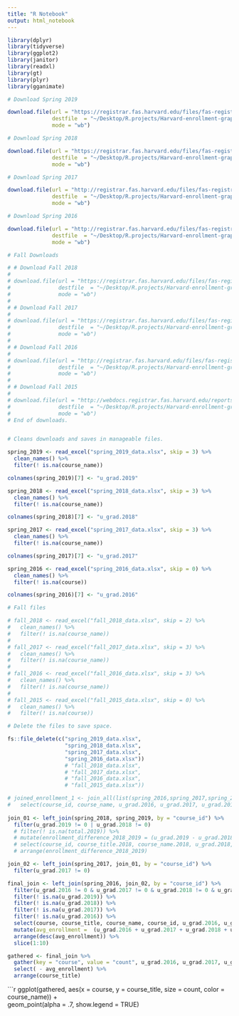 ```yaml
---
title: "R Notebook"
output: html_notebook
---
```


```r
library(dplyr)
library(tidyverse)
library(ggplot2)
library(janitor)
library(readxl)
library(gt)
library(plyr)
library(gganimate)

# Download Spring 2019

download.file(url = "https://registrar.fas.harvard.edu/files/fas-registrar/files/class_enrollment_summary_by_term_2.28.19.xlsx",
              destfile  = "~/Desktop/R.projects/Harvard-enrollment-graphic/spring_2019_data.xlsx",
              mode = "wb")  

# Download Spring 2018

download.file(url = "https://registrar.fas.harvard.edu/files/fas-registrar/files/class_enrollment_summary_by_term_03.06.18.xlsx",
              destfile  = "~/Desktop/R.projects/Harvard-enrollment-graphic/spring_2018_data.xlsx",
              mode = "wb")  

# Download Spring 2017

download.file(url = "http://registrar.fas.harvard.edu/files/fas-registrar/files/class_enrollment_summary_by_term_2017_03_07_final_0.xlsx",
              destfile  = "~/Desktop/R.projects/Harvard-enrollment-graphic/spring_2017_data.xlsx",
              mode = "wb")  

# Download Spring 2016

download.file(url = "http://registrar.fas.harvard.edu/files/fas-registrar/files/course_enrollment_statistics_0.xlsx",
              destfile  = "~/Desktop/R.projects/Harvard-enrollment-graphic/spring_2016_data.xlsx",
              mode = "wb")  

# Fall Downloads

# # Download Fall 2018
# 
# download.file(url = "https://registrar.fas.harvard.edu/files/fas-registrar/files/class_enrollment_summary_by_term_10.24.18.xlsx",
#               destfile  = "~/Desktop/R.projects/Harvard-enrollment-graphic/fall_2018_data.xlsx",
#               mode = "wb")
# 
# # Download Fall 2017
# 
# download.file(url = "https://registrar.fas.harvard.edu/files/fas-registrar/files/class_enrollment_summary_by_term_10.20.17.xlsx",
#               destfile  = "~/Desktop/R.projects/Harvard-enrollment-graphic/fall_2017_data.xlsx",
#               mode = "wb")
# 
# # Download Fall 2016
# 
# download.file(url = "http://registrar.fas.harvard.edu/files/fas-registrar/files/copy_of_class_enrollment_summary_by_term_10.06.2016.xlsx",
#               destfile  = "~/Desktop/R.projects/Harvard-enrollment-graphic/fall_2016_data.xlsx",
#               mode = "wb")
# 
# # Download Fall 2015
# 
# download.file(url = "http://webdocs.registrar.fas.harvard.edu/reports/statistics/Fall_2015/CourseEnrollmentStatistics.xlsx",
#               destfile  = "~/Desktop/R.projects/Harvard-enrollment-graphic/fall_2015_data.xlsx",
#               mode = "wb")
# End of downloads.


# Cleans downloads and saves in manageable files. 

spring_2019 <- read_excel("spring_2019_data.xlsx", skip = 3) %>% 
  clean_names() %>% 
  filter(! is.na(course_name))

colnames(spring_2019)[7] <- "u_grad.2019"

spring_2018 <- read_excel("spring_2018_data.xlsx", skip = 3) %>% 
  clean_names() %>% 
  filter(! is.na(course_name))

colnames(spring_2018)[7] <- "u_grad.2018"

spring_2017 <- read_excel("spring_2017_data.xlsx", skip = 3) %>% 
  clean_names() %>% 
  filter(! is.na(course_name))

colnames(spring_2017)[7] <- "u_grad.2017"

spring_2016 <- read_excel("spring_2016_data.xlsx", skip = 0) %>% 
  clean_names() %>% 
  filter(! is.na(course))

colnames(spring_2016)[7] <- "u_grad.2016"

# Fall files

# fall_2018 <- read_excel("fall_2018_data.xlsx", skip = 2) %>% 
#   clean_names() %>% 
#   filter(! is.na(course_name))
# 
# fall_2017 <- read_excel("fall_2017_data.xlsx", skip = 3) %>% 
#   clean_names() %>% 
#   filter(! is.na(course_name))
# 
# fall_2016 <- read_excel("fall_2016_data.xlsx", skip = 3) %>% 
#   clean_names() %>% 
#   filter(! is.na(course_name))
# 
# fall_2015 <- read_excel("fall_2015_data.xlsx", skip = 0) %>% 
#   clean_names() %>% 
#   filter(! is.na(course))

# Delete the files to save space.

fs::file_delete(c("spring_2019_data.xlsx",
                  "spring_2018_data.xlsx",
                  "spring_2017_data.xlsx",
                  "spring_2016_data.xlsx"))
                  # "fall_2018_data.xlsx",
                  # "fall_2017_data.xlsx",
                  # "fall_2016_data.xlsx",
                  # "fall_2015_data.xlsx"))
```

```r
# joined_enrollment_1 <- join_all(list(spring_2016,spring_2017,spring_2018, spring_2019), by='course_id', type='left') %>% 
#   select(course_id, course_name, u_grad.2016, u_grad.2017, u_grad.2018, u_grad.2019)
                               
join_01 <- left_join(spring_2018, spring_2019, by = "course_id") %>% 
  filter(u_grad.2019 != 0 | u_grad.2018 != 0)
  # filter(! is.na(total.2019)) %>%
  # mutate(enrollment_difference_2018_2019 = (u_grad.2019 - u_grad.2018)) %>%
  # select(course_id, course_title.2018, course_name.2018, u_grad.2018, u_grad.2019, enrollment_difference_2018_2019) %>%
  # arrange(enrollment_difference_2018_2019)

join_02 <- left_join(spring_2017, join_01, by = "course_id") %>% 
  filter(u_grad.2017 != 0)

final_join <- left_join(spring_2016, join_02, by = "course_id") %>% 
  filter(u_grad.2016 != 0 & u_grad.2017 != 0 & u_grad.2018 != 0 & u_grad.2019 != 0) %>% 
  filter(! is.na(u_grad.2019)) %>% 
  filter(! is.na(u_grad.2018)) %>% 
  filter(! is.na(u_grad.2017)) %>% 
  filter(! is.na(u_grad.2016)) %>% 
  select(course, course_title, course_name, course_id, u_grad.2016, u_grad.2017, u_grad.2018, u_grad.2019) %>% 
  mutate(avg_enrollment =  (u_grad.2016 + u_grad.2017 + u_grad.2018 + u_grad.2019)/4) %>% 
  arrange(desc(avg_enrollment)) %>% 
  slice(1:10)


```

```r
gathered <- final_join %>% 
  gather(key = "course", value = "count", u_grad.2016, u_grad.2017, u_grad.2018, u_grad.2019) %>% 
  select( - avg_enrollment) %>% 
  arrange(course_title)
```

```r

ggplot(gathered, aes(x = course, y = course_title, size = count, color = course_name)) +  
  geom_point(alpha = .7, show.legend = TRUE) 
